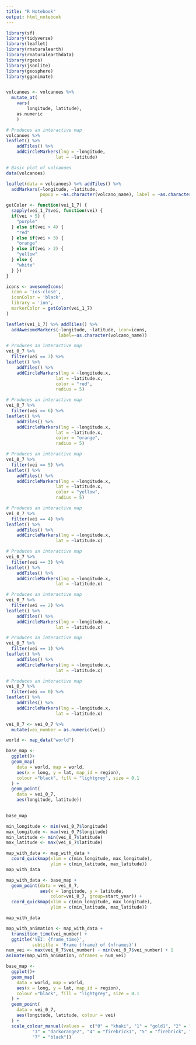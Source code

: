 ```yaml
---
title: "R Notebook"
output: html_notebook
---
```


```r
library(sf)
library(tidyverse)
library(leaflet)
library(rnaturalearth)
library(rnaturalearthdata)
library(rgeos)
library(jsonlite)
library(geosphere)
library(gganimate)
```

```r

```


```r
volcanoes <- volcanoes %>% 
  mutate_at(
    vars(
        longitude, latitude),
    as.numeric
    ) 
```

```r
# Produces an interactive map
volcanoes %>% 
leaflet() %>% 
    addTiles() %>% 
    addCircleMarkers(lng = ~longitude, 
                   lat = ~latitude)  
```


```r
# Basic plot of volcanoes
data(volcanoes)

leaflet(data = volcanoes) %>% addTiles() %>%
  addMarkers(~longitude, ~latitude, 
             popup = ~as.character(volcano_name), label = ~as.character(volcano_name))
```



```r
getColor <- function(vei_1_7) {
  sapply(vei_1_7$vei, function(vei) {
  if(vei > 5) {
    "purple"
  } else if(vei > 4) {
    "red"
  } else if(vei > 3) {
    "orange"
  } else if(vei > 2) {
    "yellow"
  } else {
    "white"
  } })
}

icons <- awesomeIcons(
  icon = 'ios-close',
  iconColor = 'black',
  library = 'ion',
  markerColor = getColor(vei_1_7)
)

leaflet(vei_1_7) %>% addTiles() %>%
  addAwesomeMarkers(~longitude, ~latitude, icon=icons, 
                    label=~as.character(volcano_name))
```

```r
# Produces an interactive map
vei_0_7 %>% 
  filter(vei == 7) %>% 
leaflet() %>% 
    addTiles() %>% 
    addCircleMarkers(lng = ~longitude.x, 
                   lat = ~latitude.x,
                   color = "red",
                   radius = 5)  

```

```r
# Produces an interactive map
vei_0_7 %>% 
  filter(vei == 6) %>% 
leaflet() %>% 
    addTiles() %>% 
    addCircleMarkers(lng = ~longitude.x, 
                   lat = ~latitude.x,
                   color = "orange",
                   radius = 5)  

```

```r
# Produces an interactive map
vei_0_7 %>% 
  filter(vei == 5) %>% 
leaflet() %>% 
    addTiles() %>% 
    addCircleMarkers(lng = ~longitude.x, 
                   lat = ~latitude.x,  
                   color = "yellow",
                   radius = 5)  
```

```r
# Produces an interactive map
vei_0_7 %>% 
  filter(vei == 4) %>% 
leaflet() %>% 
    addTiles() %>% 
    addCircleMarkers(lng = ~longitude.x, 
                   lat = ~latitude.x)  

```

```r
# Produces an interactive map
vei_0_7 %>% 
  filter(vei == 3) %>% 
leaflet() %>% 
    addTiles() %>% 
    addCircleMarkers(lng = ~longitude.x, 
                   lat = ~latitude.x)  

```

```r
# Produces an interactive map
vei_0_7 %>% 
  filter(vei == 2) %>% 
leaflet() %>% 
    addTiles() %>% 
    addCircleMarkers(lng = ~longitude.x, 
                   lat = ~latitude.x)  

```

```r
# Produces an interactive map
vei_0_7 %>% 
  filter(vei == 1) %>% 
leaflet() %>% 
    addTiles() %>% 
    addCircleMarkers(lng = ~longitude.x, 
                   lat = ~latitude.x)  

```

```r
# Produces an interactive map
vei_0_7 %>% 
  filter(vei == 0) %>% 
leaflet() %>% 
    addTiles() %>% 
    addCircleMarkers(lng = ~longitude.x, 
                   lat = ~latitude.x)  

```

```r
vei_0_7 <- vei_0_7 %>% 
  mutate(vei_number = as.numeric(vei))
```

```r
world <- map_data("world")
```


```r
base_map <- 
  ggplot()+
  geom_map(
    data = world, map = world,
    aes(x = long, y = lat, map_id = region),
    colour ="black", fill = "lightgrey", size = 0.1
  ) +
  geom_point(
    data = vei_0_7,
    aes(longitude, latitude))
 
```

```r
base_map
```

```r
min_longitude <- min(vei_0_7$longitude)
max_longitude <- max(vei_0_7$longitude)
min_latitude <- min(vei_0_7$latitude)
max_latitude <- max(vei_0_7$latitude)

map_with_data <- map_with_data +
  coord_quickmap(xlim = c(min_longitude, max_longitude),
                 ylim = c(min_latitude, max_latitude))
map_with_data
```


```r
map_with_data <- base_map +
  geom_point(data = vei_0_7, 
             aes(x = longitude, y = latitude, 
                 color=vei_0_7, group=start_year)) +
  coord_quickmap(xlim = c(min_longitude, max_longitude),  
                 ylim = c(min_latitude, max_latitude))

map_with_data
```





```r
map_with_animation <- map_with_data +
  transition_time(vei_number) +
  ggtitle('VEI: {frame_time}',
          subtitle = 'Frame {frame} of {nframes}')
num_vei <- max(vei_0_7$vei_number) - min(vei_0_7$vei_number) + 1
animate(map_with_animation, nframes = num_vei)
```














```r
base_map <- 
  ggplot()+
  geom_map(
    data = world, map = world,
    aes(x = long, y = lat, map_id = region),
    colour ="black", fill = "lightgrey", size = 0.1
  ) +
  geom_point(
    data = vei_0_7,
    aes(longitude, latitude, colour = vei)
  ) +
  scale_colour_manual(values =  c("0" = "khaki", "1" = "gold1", "2" = "darkgoldenrod2",
          "3" = "darkorange2", "4" = "firebrick1", "5" = "firebrick", "6" = "firebrick4",
          "7" = "black"))
```